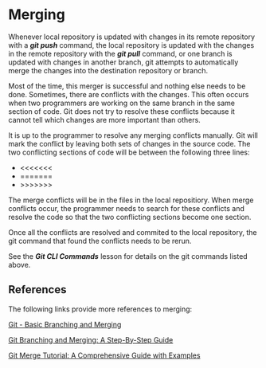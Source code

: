 # Merging

Whenever local repository is updated with changes in its remote repository
with a ***git push*** command, the local repository is updated with the
changes in the remote repository with the ***git pull*** command, or
one branch is updated with changes in another branch, git attempts to
automatically merge the changes into the destination repository or 
branch.

Most of the time, this merger is successful and nothing else needs to be done.
Sometimes, there are conflicts with the changes.  This often occurs when two
programmers are working on the same branch in the same section of code.
Git does not try to resolve these conflicts because it cannot tell which
changes are more important than others.

It is up to the programmer to resolve any merging conflicts manually.
Git will mark the conflict by leaving both sets of changes in the 
source code.  The two conflicting sections of code will be between
the following three lines:

- \<\<\<\<\<\<\<
- =======
- \>\>\>\>\>\>\>

The merge conflicts will be in the files in the local repositiory.
When merge conflicts occur, the programmer needs to search for these
conflicts and resolve the code so that the two conflicting sections
become one section.

Once all the conflicts are resolved and commited to the local repository,
the git command that found the conflicts needs to be rerun.  

See the ***Git CLI Commands*** lesson for details on the git commands
listed above.

## References

The following links provide more references to merging:

[Git - Basic Branching and Merging](https://git-scm.com/docs "Basic Merging")

[Git Branching and Merging: A Step-By-Step Guide](
    https://www.varonis.com/blog/git-branching "Branching and Merging Guide")

[Git Merge Tutorial: A Comprehensive Guide with Examples](
    https://www.datacamp.com/tutorial/git-merge "Merge Tutorial")

